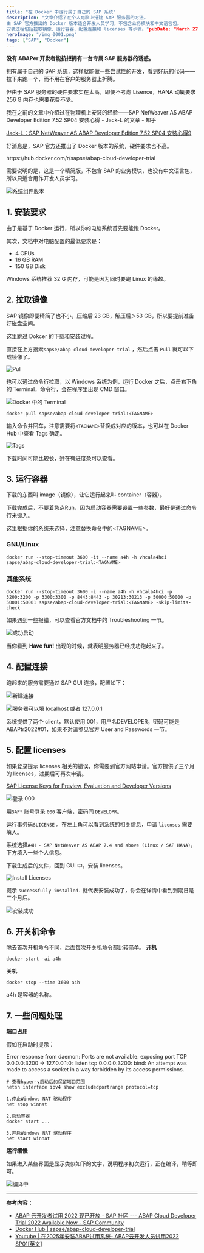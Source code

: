 ```yaml
---
title: "在 Docker 中运行属于自己的 SAP 系统"
description: "文章介绍了在个人电脑上搭建 SAP 服务器的方法。
由 SAP 官方推出的 Docker 版本适合开发人员学习，不包含业务模块和中文语言包。
安装过程包括拉取镜像、运行容器、配置连接和 licenses 等步骤。"pubDate: "March 27 2025"
heroImage: "/img_0001.png"
tags: ["SAP", "Docker"]
---
```


**没有 ABAPer 开发者能抗拒拥有一台专属 SAP 服务器的诱惑。​**

拥有属于自己的 SAP 系统，这样就能做一些尝试性的开发，看到好玩的代码——拉下来跑一个，而不用在客户的服务器上折腾。

但由于 SAP 服务器的硬件要求实在太高，即便不考虑 Lisence，HANA 动辄要求 256 G 内存也需要花费不少。

我在之前的文章中介绍过在物理机上安装的经验——SAP NetWeaver AS ABAP Developer Edition 7.52 SP04 安装心得 - Jack-L 的文章 - 知乎

[Jack-L：SAP NetWeaver AS ABAP Developer Edition 7.52 SP04 安装心得9](https://zhuanlan.zhihu.com/p/712532389)

好消息是，SAP 官方还推出了 Docker 版本的系统，硬件要求也不高。

<p>
https://hub.docker.com/r/sapse/abap-cloud-developer-trial
</p>

需要说明的是，这是一个精简版，不包含 SAP 的业务模块，也没有中文语言包，所以只适合用作开发人员学习。

![系统组件版本](https://pic1.zhimg.com/v2-e92d735e945205a95d35142b967450de.jpg)

## 1. 安装要求
由于是基于 Docker 运行，所以你的电脑系统首先要能跑 Docker。

其次，文档中对电脑配置的最低要求是：

- 4 CPUs
- 16 GB RAM
- 150 GB Disk

Windows 系统推荐 32 G 内存，可能是因为同时要跑 Linux 的缘故。

## 2. 拉取镜像

SAP 镜像即便精简了也不小，压缩后 23 GB，解压后＞53 GB，所以要提前准备好磁盘空间。

这里跳过 Dokcer 的下载和安装过程。

直接在上方搜索`sapse/abap-cloud-developer-trial` ，然后点击 `Pull` 就可以下载镜像了。

![Pull](https://picx.zhimg.com/v2-9a12648da043a20378eaa428d15f1d7b_1440w.jpg)

也可以通过命令行拉取，以 Windows 系统为例，运行 Docker 之后，点击右下角的 Terminal，命令行，会在程序里出现 CMD 窗口。

![Docker 中的 Terminal](https://pic4.zhimg.com/v2-53f825237f0825b0d5c358703e05c163_1440w.jpg)

```
docker pull sapse/abap-cloud-developer-trial:<TAGNAME>
```

输入命令并回车，注意需要将`<TAGNAME>`替换成对应的版本，也可以在 Docker Hub 中查看 Tags 确定。

![Tags](https://picx.zhimg.com/v2-0220fcd85a5ad588d3ba3f385c79e8d3_1440w.jpg)

下载时间可能比较长，好在有进度条可以查看。

## 3. 运行容器

下载的东西叫 image（镜像），让它运行起来叫 container（容器）。

下载完成后，不要着急点Run，因为启动容器需要设置一些参数，最好是通过命令行来键入。

这里根据你的系统来选择，注意替换命令中的\<TAGNAME>。

### GNU/Linux

```
docker run --stop-timeout 3600 -it --name a4h -h vhcala4hci sapse/abap-cloud-developer-trial:<TAGNAME>
```

### 其他系统

```
docker run --stop-timeout 3600 -i --name a4h -h vhcala4hci -p 3200:3200 -p 3300:3300 -p 8443:8443 -p 30213:30213 -p 50000:50000 -p 50001:50001 sapse/abap-cloud-developer-trial:<TAGNAME> -skip-limits-check
```

如果遇到一些报错，可以查看官方文档中的 Troubleshooting 一节。

![成功启动](https://pic4.zhimg.com/v2-282b61bb13b2d6190ad159a6f36e7567_1440w.jpg)

当你看到 **Have fun!** 出现的时候，就表明服务器已经成功跑起来了。

## 4. 配置连接

跑起来的服务需要通过 SAP GUI 连接，配置如下：

![新建连接](https://pic4.zhimg.com/v2-38fa26aac9593273c912ca885cd84b0d_1440w.jpg)

![服务器可以填 localhost 或者 127.0.0.1](https://pic1.zhimg.com/v2-ac09d290df79afbd6330de463ee10206_1440w.jpg)

系统提供了两个 client，默认使用 001，用户名DEVELOPER，密码可能是ABAPtr2022#01，如果不对请参见官方 User and Passwords 一节。

## 5. 配置 licenses

如果登录提示 licenses 相关的错误，你需要到官方网站申请。官方提供了三个月的 licenses，过期后可再次申请。

[SAP License Keys for Preview, Evaluation and Developer Versions](https://link.zhihu.com/?target=https%3A//go.support.sap.com/minisap/%23/minisap)

![登录 000](https://pica.zhimg.com/v2-5319b29bd786cb076371ff2dd6573f36_1440w.jpg)

用`SAP*` 账号登录 `000` 客户端，密码同 `DEVELOPR`。

运行事务码`SLICENSE` 。在左上角可以看到系统的相关信息，申请 `licenses` 需要填入。

系统选择`A4H - SAP NetWeaver AS ABAP 7.4 and above (Linux / SAP HANA)`，下方填入一些个人信息。

下载生成后的文件，回到 GUI 中，安装 licenses。

![Install Licenses](https://picx.zhimg.com/v2-2060e5fac8f7acf162e59287683de581_1440w.jpg)

提示 `successfully installed.` 就代表安装成功了，你会在详情中看到到期日是三个月后。

![安装成功](https://pic3.zhimg.com/v2-7cf19e4158904f5cf782b87de5e9ed8c_1440w.jpg)

## 6. 开关机命令
除去首次开机命令不同，后面每次开关机命令都比较简单。
**开机**
```
docker start -ai a4h
```

**关机**
```
docker stop --time 3600 a4h
```
a4h 是容器的名称。

## 7. 一些问题处理

**端口占用**

假如在启动时提示：

Error response from daemon: Ports are not available: exposing port TCP 0.0.0.0:3200 -> 127.0.0.1:0: listen tcp 0.0.0.0:3200: bind: An attempt was made to access a socket in a way forbidden by its access permissions.

```
# 查看hyper-v启动后的保留端口范围
netsh interface ipv4 show excludedportrange protocol=tcp

1.停止Windows NAT 驱动程序
net stop winnat

2.启动容器
docker start ...

3.开启Windows NAT 驱动程序
net start winnat
```

**运行缓慢**

如果进入某些界面是显示类似如下的文字，说明程序初次运行，正在编译，稍等即可。

![编译中](https://pic1.zhimg.com/80/v2-9a520841d4b7c5f2433fcf63cdf1a16b_1440w.png?source=d16d100b)

---

**参考内容：**

- [ABAP 云开发者试用 2022 现已开放 - SAP 社区 --- ABAP Cloud Developer Trial 2022 Available Now - SAP Community](https://community.sap.com/t5/technology-blogs-by-sap/abap-cloud-developer-trial-2022-available-now/ba-p/13598069)
- [Docker Hub | sapse/abap-cloud-developer-trial](https://hub.docker.com/r/sapse/abap-cloud-developer-trial)
- [Youtube | 在2025年安装ABAP试用系统- ABAP云开发人员试用2022 SP01[英文]](https://youtu.be/98Sc3356O9k%3Fsi%3DPdKdw8UbdhUT0Iyo)
